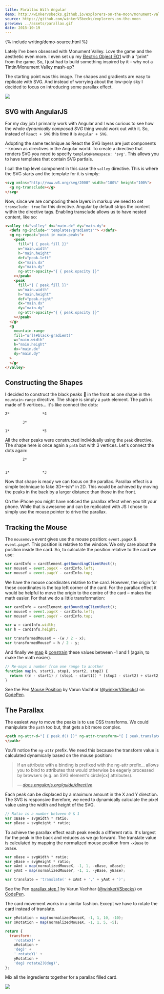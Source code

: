 ```yaml
---
title: Parallax With Angular
demo: http://winkervsbecks.github.io/explorers-on-the-moon/monument-valley
source: https://github.com/winkerVSbecks/explorers-on-the-moon
preview: ../assets/parallax.gif
date: 2015-10-19
---
```


<p data-height="800"
  data-theme-id="26435"
  data-slug-hash="RWxXpE"
  data-default-tab="result"
  data-user="winkerVSbecks"
  data-embed-version="2"
  data-pen-title="React Draggable Chat Head" class="codepen">
</p>

<script
  async
  src="https://production-assets.codepen.io/assets/embed/ei.js"
></script>

{% include writing/demo-source.html %}

Lately I've been obsessed with Monument Valley. Love the game and the aesthetic even more. I even set up my [Electric Object EO1](https://www.electricobjects.com) with a “print” from the game. So, I just had to build something inspired by it – why not a Tintin/Monument Valley mash-up?

The starting point was this image. The shapes and gradients are easy to replicate with SVG. And instead of worrying about the low-poly sky I decided to focus on introducing some parallax effect.

![](../assets/monument-valley.jpg)

## SVG with AngularJS

For my day job I primarily work with Angular and I was curious to see how the whole _dynamically composed SVG_ thing would work out with it. So, instead of `React + SVG` this time it is `Angular + SVG`.

Adopting the same technique as React the SVG layers are just components – known as directives in the Angular world. To create a directive that renders SVG you need to specify `templateNamespace: 'svg'`. This allows you to have templates that contain SVG partials.

I call the top level component in this case the `valley` directive. This is where the SVG starts and the template for it is simply:

```html
<svg xmlns="http://www.w3.org/svg/2000" width="100%" height="100%">
  <g ng-transclude></g>
</svg>
```

Now, since we are composing these layers in markup we need to set `transclude: true` for this directive. Angular by default strips the content within the directive tags. Enabling transclude allows us to have nested content, like so:

```html
<valley id="valley" dx="main.dx" dy="main.dy">
  <defs ng-include="'templates/gradients'"> </defs>
  <g ng-repeat="peak in main.peaks">
    <peak
      fill="{ { peak.fill }}"
      w="main.width"
      h="main.height"
      def="peak.left"
      dx="main.dx"
      dy="main.dy"
      ng-attr-opacity="{ { peak.opacity }}"
    ></peak>
    <peak
      fill="{ { peak.fill }}"
      w="main.width"
      h="main.height"
      def="peak.right"
      dx="main.dx"
      dy="main.dy"
      ng-attr-opacity="{ { peak.opacity }}"
    ></peak>
  </g>
  <g
    mountain-range
    fill="url(#black-gradient)"
    w="main.width"
    h="main.height"
    dx="main.dx"
    dy="main.dy"
  >
  </g>
</valley>
```

## Constructing the Shapes

I decided to construct the black peaks 🌄 in the front as one shape in the `mountain-range` directive. The shape is simply a `path` element. The path is made of 5 vertices… it's like connect the dots:

```
2*               *4

        3*

1*               *5
```

All the other peaks were constructed individually using the `peak` directive. The shape here is once again a `path` but with 3 vertices. Let's connect the dots again:

```
        2*


1*               *3
```

Now that shape is ready we can focus on the parallax. Parallax effect is a simple technique to fake 3D*-ish* in 2D. This would be achieved by moving the peaks in the back by a larger distance than those in the front.

On the iPhone you might have noticed the parallax effect when you tilt your phone. While that is awesome and can be replicated with JS I chose to simply use the mouse pointer to drive the parallax.

## Tracking the Mouse

The `mousemove` event gives use the mouse position: `event.pageX` & `event.pageY`. This position is relative to the window. We only care about the position inside the card. So, to calculate the position relative to the card we use:

```js
var cardInfo = cardElement.getBoundingClientRect();
var mouseX = event.pageX - cardInfo.left;
var mouseY = event.pageY - cardInfo.top;
```

We have the mouse coordinates relative to the card. However, the origin for these coordinates is the top left corner of the card. For the parallax effect it would be helpful to move the origin to the centre of the card – makes the math easier. For that we do a little transformation:

```js
var cardInfo = cardElement.getBoundingClientRect();
var mouseX = event.pageX - cardInfo.left;
var mouseY = event.pageY - cardInfo.top;

var w = cardInfo.width;
var h = cardInfo.height;

var transformedMouseX = -(w / 2 - x);
var transformedMouseY = h / 2 - y;
```

And finally we [map](http://p5js.org/reference/#/p5/map) &amp; [constrain](http://p5js.org/reference/#/p5/constrain) these values between -1 and 1 (again, to make the math easier).

```js
// Re-maps a number from one range to another
function map(n, start1, stop1, start2, stop2) {
  return ((n - start1) / (stop1 - start1)) * (stop2 - start2) + start2;
}
```

<p data-height="400" data-theme-id="7569" data-slug-hash="rOpRrx" data-default-tab="result" data-user="winkerVSbecks" class='codepen'>See the Pen <a href='http://codepen.io/winkerVSbecks/pen/rOpRrx/'>Mouse Position</a> by Varun Vachhar (<a href='http://codepen.io/winkerVSbecks'>@winkerVSbecks</a>) on <a href='http://codepen.io'>CodePen</a>.</p>

<script async src="//assets.codepen.io/assets/embed/ei.js"></script>

## The Parallax

The easiest way to move the peaks is to use CSS transforms. We could manipulate the `path` too but, that gets a bit more complex.

```html
<path ng-attr-d="{ { peak.d() }}" ng-attr-transform="{ { peak.translate() }}">
</path>
```

You'll notice the `ng-attr` prefix. We need this because the transform value is calculated dynamically based on the mouse position:

<blockquote>
  <p>If an attribute with a binding is prefixed with the ng-attr prefix… allows you to bind to attributes that would otherwise be eagerly processed by browsers (e.g. an SVG element's circle[cx] attributes).</p>

  <cite>
    &mdash;
    <a href="https://docs.angularjs.org/guide/directive">
      docs.angularjs.org/guide/directive
    </a>
  </cite>
</blockquote>

Each peak can be displaced by a maximum amount in the X and Y direction. The SVG is responsive therefore, we need to dynamically calculate the pixel value using the width and height of the SVG.

```js
// Ratio is a number between 0 & 1
var xBase = svgWidth * ratio;
var yBase = svgHeight * ratio;
```

To achieve the parallax effect each peak needs a different ratio. It's largest for the peak in the back and reduces as we go forward. The translate value is calculated by mapping the normalized mouse position from `-xBase` to `xBase`.

```js
var xBase = svgWidth * ratio;
var yBase = svgHeight * ratio;
var xAmt = map(normalizedMouseX, -1, 1, -xBase, xBase);
var yAmt = map(normalizedMouseY, -1, 1, -yBase, yBase);

var translate = 'translate(' + xAmt + ',' + yAmt + ')';
```

<p data-height="268" data-theme-id="7569" data-slug-hash="QjaXyZ" data-default-tab="result" data-user="winkerVSbecks" class='codepen'>See the Pen <a href='http://codepen.io/winkerVSbecks/pen/QjaXyZ/'>parallax step 1</a> by Varun Vachhar (<a href='http://codepen.io/winkerVSbecks'>@winkerVSbecks</a>) on <a href='http://codepen.io'>CodePen</a>.</p>

<script async src="//assets.codepen.io/assets/embed/ei.js"></script>

The card movement works in a similar fashion. Except we have to rotate the card instead of translate.

```js
var yRotation = map(normalizedMouseX, -1, 1, 10, -10);
var xRotation = map(normalizedMouseX, -1, 1, 5, -5);

return {
  transform:
    'rotateX(' +
    xRotation +
    'deg)' +
    ' rotateY(' +
    yRotation +
    'deg) rotateZ(0deg)',
};
```

Mix all the ingredients together for a parallax filled card.

<img
  src="http://i.giphy.com/yohzBk3lFhUcg.gif"
  style="margin-left: auto; margin-right: auto;"
/>
